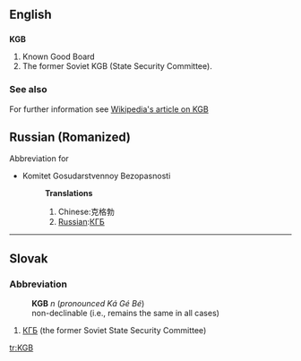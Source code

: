 ==English==

==={{initialism}}===
'''KGB'''
# Known Good Board
# The former Soviet KGB (State Security Committee).

===See also===
For further information see [[w:KGB|Wikipedia's article on KGB]]

==Russian (Romanized)==
Abbreviation for
*Komitet Gosudarstvennoy Bezopasnosti
*:'''Translations'''
*:#Chinese:克格勃
*:#[[Russian]]:[[КГБ]]
----

==Slovak==
===Abbreviation===
:'''KGB''' ''n'' (''pronounced Ká Gé Bé'')
:non-declinable (i.e., remains the same in all cases)
# [[КГБ]] (the former Soviet State Security Committee)

[[tr:KGB]]